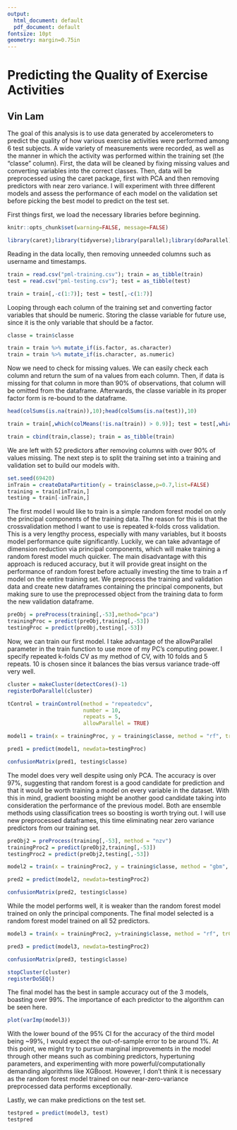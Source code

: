 ```yaml
---
output:
  html_document: default
  pdf_document: default
fontsize: 10pt
geometry: margin=0.75in
---
```


# Predicting the Quality of Exercise Activities

## Vin Lam

The goal of this analysis is to use data generated by accelerometers to predict the quality of how various
exercise activities were performed among 6 test subjects. A wide variety of measurements were recorded, as 
well as the manner in which the activity was performed within the training set (the "classe" column). First,
the data will be cleaned by fixing missing values and converting variables into the correct classes. Then, data
will be preprocessed using the caret package, first with PCA and then removing predictors with near zero variance. I will experiment with three different models and assess the performance of each model on the validation set before picking the best model to predict on the test set. 

First things first, we load the necessary libraries before beginning. 
```r
knitr::opts_chunk$set(warning=FALSE, message=FALSE)
```

```r
library(caret);library(tidyverse);library(parallel);library(doParallel)
```

Reading in the data locally, then removing unneeded columns such as username and timestamps.

```r
train = read.csv("pml-training.csv"); train = as_tibble(train)
test = read.csv("pml-testing.csv"); test = as_tibble(test)

train = train[,-c(1:7)]; test = test[,-c(1:7)]
```

Looping through each column of the training set and converting factor variables that should be numeric. Storing
the classe variable for future use, since it is the only variable that should be a factor.

```r
classe = train$classe

train = train %>% mutate_if(is.factor, as.character)
train = train %>% mutate_if(is.character, as.numeric)
```

Now we need to check for missing values. We can easily check each column and return the sum of na values from 
each column. Then, if data is missing for that column in more than 90% of observations, that column will be 
omitted from the dataframe. Afterwards, the classe variable in its proper factor form is re-bound to the dataframe. 

```r
head(colSums(is.na(train)),10);head(colSums(is.na(test)),10)

train = train[,which(colMeans(!is.na(train)) > 0.9)]; test = test[,which(colMeans(!is.na(test)) > 0.9)]

train = cbind(train,classe); train = as_tibble(train)
```

We are left with 52 predictors after removing columns with over 90% of values missing. The next step is to split
the training set into a training and validation set to build our models with. 

```r
set.seed(69420)
inTrain = createDataPartition(y = train$classe,p=0.7,list=FALSE)
training = train[inTrain,]
testing = train[-inTrain,]
```

The first model I would like to train is a simple random forest model on only the principal components of the training data. The reason for this is that the crossvalidation method I want to use is repeated k-folds cross validation. This is a very lengthy process, especially with many variables, but it boosts model performance quite significantly. Luckily, we can take advantage of dimension reduction via principal components, which will make training a random forest model much quicker. The main disadvantage with this approach is reduced accuracy, but it will provide great insight on the performance of random forest before actually investing the time to train a rf model on the entire training set. We preprocess the training and validation data and create new dataframes containing the principal components, but making sure to use the preprocessed object from the training data to form the new validation dataframe. 

```r
preObj = preProcess(training[,-53],method="pca")
trainingProc = predict(preObj,training[,-53])
testingProc = predict(preObj,testing[,-53])
```

Now, we can train our first model. I take advantage of the allowParallel parameter in the train function to use more of my PC's computing power. I specify repeated k-folds CV as my method of CV, with 10 folds and 5 repeats.
10 is chosen since it balances the bias versus variance trade-off very well.

```r
cluster = makeCluster(detectCores()-1)
registerDoParallel(cluster)

tControl = trainControl(method = "repeatedcv",
                        number = 10,
                        repeats = 5,
                        allowParallel = TRUE)

model1 = train(x = trainingProc, y = training$classe, method = "rf", trControl = tControl)

pred1 = predict(model1, newdata=testingProc)

confusionMatrix(pred1, testing$classe)
```

The model does very well despite using only PCA. The accuracy is over 97%, suggesting that random forest is a good candidate for prediction and that it would be worth training a model on every variable in the dataset.
With this in mind, gradient boosting might be another good candidate taking into consideration the performance of the previous model. Both are ensemble methods using classification trees so boosting is worth trying out. I will use new preprocessed dataframes, this time eliminating near zero variance predictors from our training set.  

```r
preObj2 = preProcess(training[,-53], method = "nzv")
trainingProc2 = predict(preObj2,training[,-53])
testingProc2 = predict(preObj2,testing[,-53])

model2 = train(x = trainingProc2, y = training$classe, method = "gbm", trControl = tControl, verbose = FALSE)

pred2 = predict(model2, newdata=testingProc2)

confusionMatrix(pred2, testing$classe)
```

While the model performs well, it is weaker than the random forest model trained on only the principal components. The final model selected is a random forest model trained on all 52 predictors. 

```r
model3 = train(x = trainingProc2, y=training$classe, method = "rf", trControl = tControl)

pred3 = predict(model3, newdata=testingProc2)

confusionMatrix(pred3, testing$classe)

stopCluster(cluster)
registerDoSEQ()
```

The final model has the best in sample accuracy out of the 3 models, boasting over 99%. The importance of each predictor to the algorithm can be seen here.

```r
plot(varImp(model3))
```

With the lower bound of the 95% CI for the accuracy of the third model being ~99%, I would expect the out-of-sample error to be around 1%. At this point, we might try to pursue marginal improvements in the model through other means such as combining predictors, hypertuning parameters, and experimenting with more powerful/computationally demanding algorithms like XGBoost. However, I don't think it is necessary as the random forest model trained on our near-zero-variance preprocessed data performs exceptionally.

Lastly, we can make predictions on the test set.

```r
testpred = predict(model3, test)
testpred
```